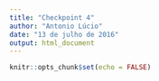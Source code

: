 ```yaml
---
title: "Checkpoint 4"
author: "Antonio Lúcio"
date: "13 de julho de 2016"
output: html_document
---
```


```r
knitr::opts_chunk$set(echo = FALSE)
```



